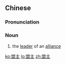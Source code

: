 ==Chinese==
{{zh-forms}}

===Pronunciation===
{{zh-pron
|m=méngzhǔ
|c=mang4 zyu2
|mn=bêng-chú
|cat=n
}}

===Noun===
{{zh-noun}}

# the [[leader]] of an [[alliance]]

[[ko:盟主]]
[[lo:盟主]]
[[zh:盟主]]
